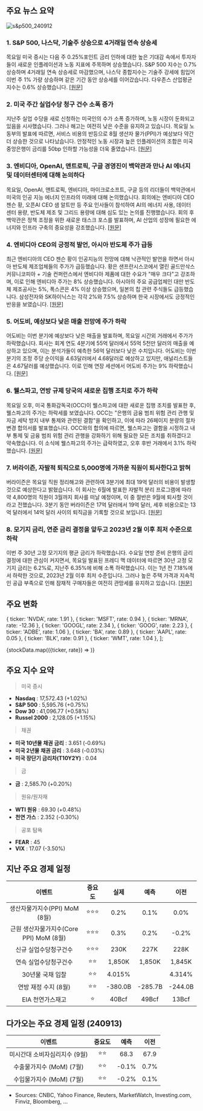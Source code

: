## 주요 뉴스 요약

![s&p500_240912](/map/240912.png)

### 1. **S&P 500, 나스닥, 기술주 상승으로 4거래일 연속 상승세**

목요일 미국 증시는 다음 주 0.25%포인트 금리 인하에 대한 높은 기대감 속에서 투자자들이 새로운 인플레이션과 노동 지표에 주목하며 상승했습니다. S&P 500 지수는 0.7% 상승하며 4거래일 연속 상승세로 마감했으며, 나스닥 종합지수는 기술주 강세에 힘입어 이번 주 1% 가량 상승하며 같은 기간 동안 상승세를 이어갔습니다. 다우존스 산업평균지수는 0.6% 상승했습니다. [[원문]](https://finance.yahoo.com/news/live/stock-market-today-sp-500-nasdaq-jump-for-4th-straight-day-as-tech-leads-stocks-higher-200034896.html)

### 2. **미국 주간 실업수당 청구 건수 소폭 증가**

지난주 실업 수당을 새로 신청하는 미국인의 수가 소폭 증가하며, 노동 시장이 둔화되고 있음을 시사했습니다. 그러나 해고는 여전히 낮은 수준을 유지하고 있습니다. 목요일 노동부의 발표에 따르면, 서비스 비용의 반등으로 8월 생산자 물가(PPI)가 예상보다 약간 더 상승한 것으로 나타났습니다. 안정적인 노동 시장과 높은 인플레이션의 조합은 미국 중앙은행이 금리를 50bp 인하할 가능성을 더욱 줄였습니다. [[원문]](https://www.reuters.com/markets/us/us-weekly-jobless-claims-rise-moderately-2024-09-12/)

### 3. **엔비디아, OpenAI, 앤트로픽, 구글 경영진이 백악관과 만나 AI 에너지 및 데이터센터에 대해 논의하다**

목요일, OpenAI, 앤트로픽, 엔비디아, 마이크로소프트, 구글 등의 리더들이 백악관에서 미국의 인공 지능 에너지 인프라의 미래에 대해 논의했습니다. 회의에는 엔비디아 CEO 젠슨 황, 오픈AI CEO 샘 알트만 등 주요 인사들이 참석하여 AI의 에너지 사용, 데이터 센터 용량, 반도체 제조 및 그리드 용량에 대해 심도 있는 논의를 진행했습니다. 회의 후 백악관은 정책 조정을 위한 새로운 태스크 포스를 발표하며, AI 산업의 성장에 필요한 에너지와 인프라 구축의 중요성을 강조했습니다. [[원문]](https://www.cnbc.com/2024/09/12/openai-anthropic-and-google-leaders-met-with-white-house-to-talk-ai-.html)

### 4. **엔비디아 CEO의 긍정적 발언, 아시아 반도체 주가 급등**

최근 엔비디아의 CEO 젠슨 황이 인공지능의 전망에 대해 낙관적인 발언을 하면서 아시아 반도체 제조업체들의 주가가 급등했습니다. 황은 샌프란시스코에서 열린 골드만삭스 커뮤니코피아 + 기술 컨퍼런스에서 엔비디아 제품에 대한 수요가 "매우 크다"고 강조하며, 이로 인해 엔비디아 주가는 8% 상승했습니다. 아시아의 주요 공급업체인 대만 반도체 제조공사는 5%, 폭스콘은 4% 이상 상승했으며, 일본의 칩 관련 주식들도 급등했습니다. 삼성전자와 SK하이닉스는 각각 2%와 7.5% 상승하며 한국 시장에서도 긍정적인 반응을 보였습니다. [[원문]](https://www.cnbc.com/2024/09/12/asian-chip-related-stocks-rally-on-renewed-ai-optimism.html)

### 5. **어도비, 예상보다 낮은 매출 전망에 주가 하락**

어도비는 이번 분기에 예상보다 낮은 매출을 발표하며, 목요일 시간외 거래에서 주가가 하락했습니다. 회사는 회계 연도 4분기에 55억 달러에서 55억 5천만 달러의 매출을 예상하고 있으며, 이는 분석가들이 예측한 56억 달러보다 낮은 수치입니다. 어도비는 이번 분기의 조정 주당 순이익을 4.63달러에서 4.68달러로 예상하고 있지만, 애널리스트들은 4.67달러를 예상했습니다. 이로 인해 연장 세션에서 어도비 주가는 9% 하락했습니다. [[원문]](https://www.marketwatch.com/story/adobe-earnings-report-brings-records-but-stock-falls-as-outlook-underwhelms-08b355eb?mod=home-page)

### 6. **웰스파고, 연방 규제 당국의 새로운 집행 조치로 주가 하락**

목요일 오후, 미국 통화감독국(OCC)이 웰스파고에 대한 새로운 집행 조치를 발표한 후, 웰스파고의 주가는 하락세를 보였습니다. OCC는 "은행의 금융 범죄 위험 관리 관행 및 자금 세탁 방지 내부 통제와 관련된 결함"을 확인하고, 이에 따라 26페이지 분량의 절차 변경 합의서를 발표했습니다. OCC와의 합의에 따르면, 웰스파고는 결함을 시정하고 내부 통제 및 금융 범죄 위험 관리 관행을 강화하기 위해 필요한 모든 조치를 취하겠다고 약속했습니다. 이 소식에 웰스파고의 주가는 급락하였고, 오후 후반 거래에서 3.1% 하락했습니다. [[원문]](https://www.marketwatch.com/story/wells-fargo-stock-falls-on-fresh-enforcement-action-by-feds-2c4eb7c7?mod=home-page)

### 7. **버라이즌, 자발적 퇴직으로 5,000명에 가까운 직원이 퇴사한다고 밝혀**

버라이즌은 목요일 직원 정리해고와 관련하여 3분기에 최대 19억 달러의 비용이 발생할 것으로 예상한다고 밝혔습니다. 이 회사는 6월에 발표한 자발적 분리 프로그램에 따라 약 4,800명의 직원이 3월까지 회사를 떠날 예정이며, 이 중 절반은 9월에 퇴사할 것이라고 전했습니다. 3분기 동안 버라이즌은 17억 달러에서 19억 달러, 세후 비용으로는 13억 달러에서 14억 달러 사이의 퇴직금을 기록할 것으로 보입니다. [[원문]](https://www.marketwatch.com/story/verizon-puts-price-tag-on-buyouts-and-says-nearly-5-000-employees-are-leaving-d29f4c15?mod=home-page)

### 8. **모기지 금리, 연준 금리 결정을 앞두고 2023년 2월 이후 최저 수준으로 하락**

이번 주 30년 고정 모기지의 평균 금리가 하락했습니다. 수요일 연방 준비 은행의 금리 결정에 대한 관심이 커지면서, 목요일 발표된 프레디 맥 데이터에 따르면 30년 고정 모기지 금리는 6.2%로, 지난주 6.35%에 비해 소폭 하락했습니다. 이는 1년 전 7.18%에서 하락한 것으로, 2023년 2월 이후 최저 수준입니다. 그러나 높은 주택 가격과 지속적인 공급 부족으로 인해 잠재적 구매자들은 여전히 관망세를 유지하고 있습니다. [[원문]](https://finance.yahoo.com/news/mortgage-rates-fall-to-lowest-level-since-february-2023-ahead-of-fed-rate-decision-162634766.html)

## 주요 변화

  { ticker: 'NVDA', rate: 1.91 },
  { ticker: 'MSFT', rate: 0.94 },
  { ticker: 'MRNA', rate: -12.36 },
  { ticker: 'GOOGL', rate: 2.34 },
  { ticker: 'GOOG', rate: 2.23 },
  { ticker: 'ADBE', rate: 1.06 },
  { ticker: 'BA', rate: 0.89 },
  { ticker: 'AAPL', rate: 0.05 },
  { ticker: 'BLK', rate: 0.91 },
  { ticker: 'WMT', rate: 1.04 },
];

{stockData.map(({ticker, rate}) => <StockCardMini ticker={ticker} rate={rate}></StockCardMini>)}

## 주요 지수 요약

> 미국 증시

- **Nasdaq** : 17,572.43 (+1.02%)
- **S&P 500** : 5,595.76 (+0.75%)
- **Dow 30** : 41,096.77 (+0.58%)
- **Russel 2000** : 2,128.05 (+1.15%)

> 채권

- **미국 10년물 채권 금리** : 3.651 (-0.69%)
- **미국 2년물 채권 금리** : 3.648 (-0.03%)
- **미국 장단기 금리차(T10Y2Y)** : 0.04

> 금

- **금** : 2,585.70 (+0.20%)

> 원유/원자재

- **WTI 원유** : 69.30 (+0.48%)
- **천연 가스** : 2.352 (-0.30%)

> 공포 탐욕

- **FEAR** : 45
- **VIX** : 17.07 (-3.50%)

## 지난 주요 경제 일정

|                 이벤트                  | 중요도 |  실제   |  예측   |  이전   |
| :-------------------------------------: | :----: | :-----: | :-----: | :-----: |
|      생산자물가지수(PPI) MoM (8월)      | ⭐⭐⭐ |  0.2%   |  0.1%   |  0.0%   |
| 근원 생산자물가지수(Core PPI) MoM (8월) | ⭐⭐⭐ |  0.3%   |  0.2%   |  -0.2%  |
|          신규 실업수당청구건수          | ⭐⭐⭐ |  230K   |  227K   |  228K   |
|          연속 실업수당청구건수          |  ⭐⭐  | 1,850K  | 1,850K  | 1,845K  |
|            30년물 국채 입찰             |  ⭐⭐  | 4.015%  |         | 4.314%  |
|          연방 재정 수지 (8월)           |  ⭐⭐  | -380.0B | -285.7B | -244.0B |
|            EIA 천연가스재고             |   ⭐   |  40Bcf  |  49Bcf  |  13Bcf  |

## 다가오는 주요 경제 일정 (240913)

|            이벤트             | 중요도 | 예측  | 이전 |
| :---------------------------: | :----: | :---: | :--: |
| 미시간대 소비자심리지수 (9월) |  ⭐⭐  | 68.3  | 67.9 |
|   수출물가지수 (MoM) (7월)    |  ⭐⭐  | -0.1% | 0.7% |
|   수입물가지수 (MoM) (7월)    |  ⭐⭐  | -0.2% | 0.1% |

- Sources: CNBC, Yahoo Finance, Reuters, MarketWatch, Investing.com, Finviz, Bloomberg, ...
